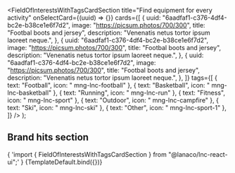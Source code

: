 


<Meta
  title="Landing sections/Field of Interests With Tags Card Section"
  component={FieldOfInterestsWithTagsCardSection}
/>

  <FieldOfInterestsWithTagsCardSection
    title="Find equipment for every activity"
    onSelectCard={(uuid) => {}}
    cards={[
      {
        uuid: "6aadfaf1-c376-4df4-bc2e-b38ce1e6f7d2",
        image: "https://picsum.photos/700/300",
        title: "Footbal boots and jersey",
        description: "Venenatis netus tortor ipsum laoreet neque.",
      },
      {
        uuid: "6aadfaf1-c376-4df4-bc2e-b38ce1e6f7d2",
        image: "https://picsum.photos/700/300",
        title: "Footbal boots and jersey",
        description: "Venenatis netus tortor ipsum laoreet neque.",
      },
      {
        uuid: "6aadfaf1-c376-4df4-bc2e-b38ce1e6f7d2",
        image: "https://picsum.photos/700/300",
        title: "Footbal boots and jersey",
        description: "Venenatis netus tortor ipsum laoreet neque.",
      },
    ]}
    tags={[
      { text: "Football", icon: " mng-lnc-football" },
      { text: "Basketball", icon: " mng-lnc-basketball" },
      { text: "Running", icon: " mng-lnc-run" },
      { text: "Fitness", icon: " mng-lnc-sport" },
      { text: "Outdoor", icon: " mng-lnc-campfire" },
      { text: "Ski", icon: " mng-lnc-ski" },
      { text: "Other", icon: " mng-lnc-sport-1" },
    ]}
  />
);

## Brand hits section

<SyntaxHighlighter language="jsx" style={nord}>
  {
    'import { FieldOfInterestsWithTagsCardSection } from "@lanaco/lnc-react-ui";'
  }
</SyntaxHighlighter>

<Canvas>
  <Story name="Default" args={{}}>
    {TemplateDefault.bind({})}
  </Story>
</Canvas>
